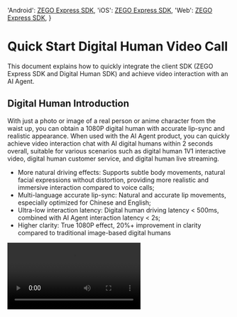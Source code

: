 

  'Android': <a href='https://www.zegocloud.com/docs/video-call/quickstart?platform=android&language=java#3' target='_blank'>ZEGO Express SDK</a>,
  'iOS': <a href='https://www.zegocloud.com/docs/video-call/sdk-integration?platform=ios&language=objective-c' target='_blank'>ZEGO Express SDK</a>,
  'Web': <a href='https://www.zegocloud.com/docs/video-call/sdk-integration?platform=web&language=javascript' target='_blank'>ZEGO Express SDK</a>,
}

# Quick Start Digital Human Video Call

This document explains how to quickly integrate the client SDK (ZEGO Express SDK and Digital Human SDK) and achieve video interaction with an AI Agent.

## Digital Human Introduction

With just a photo or image of a real person or anime character from the waist up, you can obtain a 1080P digital human with accurate lip-sync and realistic appearance. When used with the AI Agent product, you can quickly achieve video interaction chat with AI digital humans within 2 seconds overall, suitable for various scenarios such as digital human 1V1 interactive video, digital human customer service, and digital human live streaming.

- More natural driving effects: Supports subtle body movements, natural facial expressions without distortion, providing more realistic and immersive interaction compared to voice calls;
- Multi-language accurate lip-sync: Natural and accurate lip movements, especially optimized for Chinese and English;
- Ultra-low interaction latency: Digital human driving latency < 500ms, combined with AI Agent interaction latency < 2s;
- Higher clarity: True 1080P effect, 20%+ improvement in clarity compared to traditional image-based digital humans


<Video src="https://media-resource.spreading.io/docuo/workspace564/27e54a759d23575969552654cb45bf89/9f0143abe9.mp4" />


## Prerequisites

- Create a project in the [ZEGOCLOUD Console](https://console.zegocloud.com/), and get its valid AppID and AppSign. For more details, please refer to Admin Console doc [How to view project info](https://www.zegocloud.com/docs/admin-console/view-project-information?platform=all&language=all).
- You have contacted ZEGOCLOUD Technical Support to enable Digital Human PaaS service and related interface permissions.
- You have contacted ZEGOCLOUD Technical Support to create a digital human.
:::if{props.platform="undefined|iOS"}
- You have contacted ZEGOCLOUD Technical Support to obtain the {getPlatformData(props,expressSDKMap)} that supports AI echo cancellation and integrated it into your project.
:::
:::if{props.platform="Web"}
- You have contacted ZEGOCLOUD Technical Support to obtain the {getPlatformData(props,expressSDKMap)} that supports AI noise reduction and integrated it into your project.
:::
- You have integrated AI Agent related server APIs according to the [Business Backend Quick Start Guide](/aiagent-server/quick-start-with-digital-human).

## Sample Code
Below are client sample codes. You can refer to the sample code to implement your own business logic.

<CardGroup cols={2}>
:::if{props.platform=undefined}
<Card title="Android Client Sample Code" href="https://github.com/ZEGOCLOUD/ai_agent_quick_start/tree/master/android" target="_blank">
Includes basic capabilities such as login, publishing, subscribing, displaying digital human, and exiting room.
</Card>
:::
:::if{props.platform="iOS"}
<Card title="iOS Client Sample Code" href="https://github.com/ZEGOCLOUD/ai_agent_quick_start/tree/master/ios" target="_blank">
Includes basic capabilities such as login, publishing, subscribing, displaying digital human, and exiting room.
</Card>
:::
:::if{props.platform="flutter"}
<Card title="Flutter Client Sample Code" href="https://github.com/ZEGOCLOUD/ai_agent_quick_start/tree/master/flutter" target="_blank">
Includes basic capabilities such as login, publishing, subscribing, displaying digital human, and exiting room.
</Card>
:::
:::if{props.platform="Web"}
<Card title="Web Client Sample Code" href="https://github.com/ZEGOCLOUD/ai_agent_quick_start/tree/master/web" target="_blank">
Includes basic capabilities such as login, publishing, subscribing, and exiting room.
</Card>
:::
</CardGroup>

The following video demonstrates how to run the server and client (Web) sample code and interact with the digital human agent via video.
<Video src="https://media-resource.spreading.io/docuo/workspace564/27e54a759d23575969552654cb45bf89/4b68fbedda.mp4" />

## Overall Business Process

1. Server, deploy the business backend sample code according to the [Business Backend Quick Start Guide](/aiagent-server/quick-start).
    - Integrate the AI Agent API management of the AI Agent.
:::if{props.platform="Web"}
2. Client, run the sample code.
    - Create and manage agents through the business backend.
    - Integrate ZEGO Express SDK to complete real-time communication.
:::
:::if{props.platform="undefined|iOS"}
2. Client, run the sample code.
    - Create and manage agents through the business backend.
    - Integrate ZEGO Express SDK and Digital Human SDK to complete real-time communication.
:::


After completing the above two steps, you can achieve real-time interaction with the AI Agent in the room and with the real user.

```mermaid
sequenceDiagram
    participant Client
    participant Business Backend
    participant AI Agent Backend
    
    Business Backend->>Business Backend: Register Agent
    Business Backend->>AI Agent Backend: Register Agent
    AI Agent Backend-->>Business Backend: 

    Client->>Business Backend: Notify Business Backend to Start Call
    Business Backend->>AI Agent Backend: Create Digital Human Agent Instance
    AI Agent Backend->>AI Agent Backend: Digital Human Agent Login Room and Push Stream, Pull
    Business Backend-->>Client: Digital Human Configuration

    Client->>Client: Initialize Digital Human SDK and Set Digital Human Configuration

    Client->>Business Backend: Request Token
    Business Backend-->>Client: Token
    
    Client->>Client: Initialize ZEGO Express SDK and Login Room and Push Stream
    
    Client->>Client: User play Agent Stream and Pass Frame Data and SEI Data to Digital Human SDK
    
    Client->>Business Backend: Notify Business Backend to Stop Call
    Business Backend->>AI Agent Backend: Delete Agent Instance
    AI Agent Backend-->>Business Backend: 
    Business Backend-->>Client: 
    
    Client->>Client: User Stop Push Stream and Exit Room
    Client->>Client: User Exit Digital Human SDK
```

## Core Capabilities Implementation

### Integrate ZEGO Express SDK

:::if{props.platform=undefined}

Please refer to [Integrate SDK > 2.2 > Method 2](https://www.zegocloud.com/docs/video-call/sdk-integration?platform=android&language=java#2) to manually integrate the SDK. After integrating the SDK, follow the steps below to initialize ZegoExpressEngine.

<div>
<Steps>
<Step title="Add Permission Declaration">
Enter the "app/src/main" directory, open the "AndroidManifest.xml" file, and add permissions.
```xml AndroidManifest.xml
<uses-permission android:name="android.permission.ACCESS_NETWORK_STATE" />
<uses-permission android:name="android.permission.INTERNET" />
<uses-permission android:name="android.permission.RECORD_AUDIO" /> 
```
</Step>
<Step title="Request Microphone Permission at Runtime">
```java
private final ActivityResultLauncher<String> requestPermissionLauncher = registerForActivityResult(
    new ActivityResultContracts.RequestPermission(), new ActivityResultCallback<Boolean>() {
        @Override
        public void onActivityResult(Boolean isGranted) {
            if (isGranted) {
                // Grant permission
            }
        }
    });
// Initiate request
requestPermissionLauncher.launch(Manifest.permission.RECORD_AUDIO);
```
</Step>
<Step title="Create and Initialize ZegoExpressEngine">
```java {3}
ZegoEngineProfile zegoEngineProfile = new ZegoEngineProfile();
zegoEngineProfile.appID = ; // Get appId from ZEGO Console
zegoEngineProfile.scenario = ZegoScenario.HIGH_QUALITY_CHATROOM;
zegoEngineProfile.application = getApplication();
ZegoExpressEngine.createEngine(zegoEngineProfile, null);
```
</Step>
</Steps>
</div>
:::

:::if{props.platform="iOS"}

Please refer to [Import the SDK > 2.2 > Method 3](https://www.zegocloud.com/docs/video-call/sdk-integration?platform=ios&language=objective-c)  to manually integrate the SDK. After integrating the SDK, follow the steps below to initialize ZegoExpressEngine.

<div>
<Steps>
<Step title="Declare Necessary Permissions in Info.plist File">
```xml Info.plist
<?xml version="1.0" encoding="UTF-8"?>
<!DOCTYPE plist PUBLIC "-//Apple//DTD PLIST 1.0//EN" "http://www.apple.com/DTDs/PropertyList-1.0.dtd">
<plist version="1.0">
<dict>
    ...
    <key>UIBackgroundModes</key>
    <array>
        <string>audio</string>
    </array>
    <key>NSMicrophoneUsageDescription</key>
    <string>需要访问麦克风以进行语音聊天</string>
</dict>
</plist>
```
</Step>
<Step title="Request Microphone Permission at Runtime">
```objectivec
- (void)requestAudioPermission:(void(^)(BOOL granted))completion {
    /// Add a description of microphone permission usage in the Info.plist file of the project
    AVAudioSession *audioSession = [AVAudioSession sharedInstance];
    [audioSession requestRecordPermission:^(BOOL granted) {
        dispatch_async(dispatch_get_main_queue(), ^{
            completion(granted);
        });
    }];
}
```
</Step>
<Step title="Create and Initialize ZegoExpressEngine">

```objectivec {4}
-(void)initZegoExpressEngine{
    ZegoEngineProfile* profile = [[ZegoEngineProfile alloc]init];
    profile.appID = kZegoPassAppId;
    profile.scenario = ZegoScenarioHighQualityChatroom; // Set this scenario to avoid applying for camera permission, and the business side should set the specific value according to its own business scenario
    
    [ZegoExpressEngine createEngineWithProfile:profile eventHandler:self];
}
```
</Step>
</Steps>
</div>

:::

:::if{props.platform="flutter"}

Please refer to [Integrate the SDK > 2.2 > Method 1](https://www.zegocloud.com/docs/video-call/quickstart?platform=flutter&language=dart#2) to manually integrate the SDK. After integrating the SDK, follow these steps to initialize ZegoExpressEngine.
> If including web platform, please refer to [Import the SDK for Flutter Web projects](https://www.zegocloud.com/docs/video-call/quickstart?platform=flutter&language=dart#4_3) to manually import JS files.

<div>
<Steps>
<Step title="Enter the android/app/src/main directory, open the AndroidManifest.xml file, and add permissions">
```xml AndroidManifest.xml
<uses-permission android:name="android.permission.RECORD_AUDIO" />
<uses-permission android:name="android.permission.MODIFY_AUDIO_SETTINGS" />
<uses-permission android:name="android.permission.INTERNET" />
<uses-permission android:name="android.permission.BLUETOOTH" />
<uses-permission android:name="android.permission.ACCESS_WIFI_STATE" />
<uses-permission android:name="android.permission.ACCESS_NETWORK_STATE" />
```
</Step>
<Step title="Enter the ios/Runner directory, open the Info.plist file, and add permissions">
```xml Info.plist
<?xml version="1.0" encoding="UTF-8"?>
<!DOCTYPE plist PUBLIC "-//Apple//DTD PLIST 1.0//EN" "http://www.apple.com/DTDs/PropertyList-1.0.dtd">
<plist version="1.0">
<dict>
    ...
    <key>UIBackgroundModes</key>
    <array>
        <string>audio</string>
    </array>
    <key>NSMicrophoneUsageDescription</key>
    <string>Need to access the microphone to chat</string>
</dict>
</plist>
```
</Step>
<Step title="Enter the ios directory, open the Podfile file, and add permissions">
```xml Podfile {5-12}
post_install do |installer|
  installer.pods_project.targets.each do |target|
    flutter_additional_ios_build_settings(target)

    # Start of the permission_handler configuration
    target.build_configurations.each do |config|
      config.build_settings['GCC_PREPROCESSOR_DEFINITIONS'] ||= [
        '$(inherited)',
        'PERMISSION_MICROPHONE=1',
      ]
    end
    # End of the permission_handler configuration
  end
end
```
</Step>
<Step title="Request Microphone Permission at Runtime">
```dart
import 'package:permission_handler/permission_handler.dart';

void main() {
  WidgetsFlutterBinding.ensureInitialized();

  Permission.microphone.request().then((status) {
    runApp(const MyApp());
  });
}
```
</Step>
<Step title="Create and Initialize ZegoExpressEngine">
```dart {3}
await ZegoExpressEngine.createEngineWithProfile(
  /// Set this scenario to avoid applying for camera permission, and the business side should set the specific value according to its own business scenario
  ZegoEngineProfile(ZegoKey.appId, ZegoScenario.HighQualityChatroom),
);
```
</Step>
</Steps>
</div>

:::

:::if{props.platform="Web"}

Please refer to [Import the SDK > Method 2](https://www.zegocloud.com/docs/video-call/sdk-integration?platform=web&language=javascript#2_1) to manually integrate the SDK. After integrating the SDK, follow these steps to initialize ZegoExpressEngine.

1. Load the AI noise reduction module
2. Instantiate ZegoExpressEngine  
3. Check system requirements (WebRTC support and microphone permissions)

```javascript {7,9,11}
import { ZegoExpressEngine } from "zego-express-engine-webrtc";
import { VoiceChanger } from "zego-express-engine-webrtc/voice-changer";

const appID = 1234567 // Get appId from ZEGO Console
const server = 'xxx' // Get server from ZEGO Console
// Load AI noise reduction module
ZegoExpressEngine.use(VoiceChanger);
// Instantiate ZegoExpressEngine with appId and server configurations
const zg = new ZegoExpressEngine(appID, server);
// Check system requirements
const checkSystemRequirements = async () => {
    // Detect whether WebRTC is supported
    const rtc_sup = await zg.checkSystemRequirements("webRTC");
    if (!rtc_sup.result) {
      // Browser does not support WebRTC
  }
    // Detect whether microphone permission is enabled
    const mic_sup = await zg.checkSystemRequirements("microphone");
    if (!mic_sup.result) {
      // Microphone permission is not enabled
  }
}
checkSystemRequirements()
```
:::

:::if{props.platform="undefined"}

### Integrate Digital Human SDK

<div>
The Digital Human SDK is already published in the maven repository, and you can refer to the following code to integrate the SDK into your project.
<Steps>
<Step title="Add `maven` Configuration">
Select the corresponding implementation steps based on your Android Gradle plugin version.

<Tabs>
<Tab title="7.1.0 or higher">
Enter the root directory of the project, open the `settings.gradle` file, and add the maven repository in `dependencyResolutionManagement` > `repositories`. The example code is as follows:
``` groovy {6}
dependencyResolutionManagement {
  repositoriesMode.set(RepositoriesMode.FAIL_ON_PROJECT_REPOS)
  repositories {
      google()
      mavenCentral()
      maven { url 'https://storage.zego.im/maven' }   // <- Add this line.
  }
}
```
</Tab>
<Tab title="Version lower than 7.1.0">
Enter the root directory of the project, open the `build.gradle` file, and add the maven repository in `allprojects`->`repositories`. The example code is as follows:
```groovy
allprojects {
    repositories {
        google()
        mavenCentral()
        maven { url 'https://storage.zego.im/maven' }   // <- Add this line.
    }
}
```
</Tab>
</Tabs>
</Step>
<Step title="Modify your app-level `build.gradle` file">
```groovy
dependencies {
    ...
    // Digital Human SDK dependency
    implementation 'im.zego:digitalmobile:+'   

    // Third-party library dependencies used by Digital Human SDK
    implementation 'com.squareup.okhttp3:okhttp:4.9.3'
    implementation "com.google.code.gson:gson:2.9.1"
    implementation 'com.liulishuo.okdownload:okdownload:1.0.7'
    implementation 'com.liulishuo.okdownload:sqlite:1.0.7'
    implementation 'com.liulishuo.okdownload:okhttp:1.0.7'
}
```  
</Step>
</Steps>
</div>

:::

:::if{props.platform="iOS"}

### Integrate Digital Human SDK

<div>
<Steps>
  <Step title="Download the Latest Version of SDK">
    Please download the latest version of the [SDK](https://storage.zego.im/AIEffect/DigitalHuman/sdk/ios/ZegoDigitalMobile_1.0.1.0.xcframework.zip).
  </Step>
  <Step title="Unzip the SDK">
    Unzip the SDK package to the project directory, for example, the "libs" folder.
    <Frame width="512" height="auto" caption="">
      <img src="https://media-resource.spreading.io/docuo/workspace564/27e54a759d23575969552654cb45bf89/44f21dbec7.jpeg" alt="20250626-153505.jpeg"/>
    </Frame>
  </Step>
  <Step>
    Select the “TARGETS > General > Frameworks,Libraries,and Embedded Content” menu, add “ZegoDigitalMobile.xcframework”, and set “Embed” to “Embed & Sign”.
    <Frame width="512" height="auto" caption="">
      <img src="https://media-resource.spreading.io/docuo/workspace564/27e54a759d23575969552654cb45bf89/2573630b6c.jpeg" alt="20250626-153759.jpeg"/>
    </Frame>
  </Step>
</Steps>
</div>

:::



### Notify Business Backend to Start Call

You can notify the business backend to start the call immediately after the real user enters the room. The asynchronous call can reduce the call connection time. After the business backend receives the start call notification, it creates a digital human agent instance using the same roomID and associated userID and streamID as the client, so that the digital human agent can interact with the real user in the same room through mutual push and pull streams.

When requesting the business backend, you need to include the digital human parameters, which include **digital_human_id** and **config_id**.
- **digital_human_id** is the digital human ID, please contact ZEGO technical support to obtain it.
- **config_id** is the configuration ID of the digital human, different platforms use different digital human configurations, and the digital human service will optimize the performance and effect on different platforms according to the config_id. For Android/iOS, please fill in **mobile**, and for Web, please fill in **web**.

<Accordion title="Example Code for Notifying the Business Backend to Start Call" defaultOpen="false">

<Note title="Note">The following example does not pass roomID, userID, streamID, etc. when notifying the business backend to start the call, because the client in this example has a fixed value with the business backend. When using it in practice, please pass the corresponding parameters according to the business requirements.</Note>

:::if{props.platform=undefined}
```java
// Notify the business backend to start the call
private void start() {
    String jsonContent;
    try {
        JSONObject jsonObject = new JSONObject();
        jsonObject.put("digital_human_id", Constant.digital_human_id); // Replace with the actual digital human ID
        jsonObject.put("config_id", "mobile"); 
        jsonContent = jsonObject.toString();
    } catch (JSONException e) {
        return;
    }

    RequestBody body = RequestBody.create(jsonContent, MediaType.parse("application/json; charset=utf-8"));
    Request request = new Request.Builder().url(Constant.BASE_URL + "/api/start-digital-human").post(body).build();
    new OkHttpClient.Builder().build().newCall(request).enqueue(new Callback() {
        @Override
        public void onFailure(@NonNull Call call, @NonNull IOException e) {
        }

        @Override
        public void onResponse(@NonNull Call call, @NonNull Response response) throws IOException {
            if (response.isSuccessful()) {
                String responseBody = response.body().string();
                try {
                    JSONObject json = new JSONObject(responseBody);
                    int errorCode = (int) json.get("code");
                    String digitalHumanConfig = (String) json.get("digital_human_config");   // Initialize the digital human SDK
                    if (errorCode == 0) {
                        // Initialize the digital human SDK...
                    }
                } catch (JSONException e) {
                }
            }
        }
    });
}
```
:::
:::if{props.platform="iOS"}
```objectivec
// Notify the business backend to start the call
/**
 * Start the call with the AI agent
 * 
 * @param completion Completion callback, return the operation result
 * @discussion This method will send a request to start the call, which is used to initialize the AI agent instance
 */
- (void)doStartCallWithCompletion:(void (^)(NSInteger code, NSString *message, NSDictionary *data))completion {
    // Build the request URL
    NSString *url = [NSString stringWithFormat:@"%@/api/start-digital-human", self.currentBaseURL];
    NSURL *requestURL = [NSURL URLWithString:url];
    
    // Create the request
    NSMutableURLRequest *request = [[NSMutableURLRequest alloc] initWithURL:requestURL];
    request.HTTPMethod = @"POST";
    
    // Set the request header
    [request setValue:@"application/json" forHTTPHeaderField:@"Content-Type"];
    
    // Create the request parameters
    NSMutableDictionary *params = [NSMutableDictionary dictionary];
    NSData *jsonData = [NSJSONSerialization dataWithJSONObject:params options:0 error:nil];
    request.HTTPBody = jsonData;
    
    // Create the session
    NSURLSession *session = [NSURLSession sharedSession];
    
    // Send the request
    NSURLSessionDataTask *task = [session dataTaskWithRequest:request
                                           completionHandler:^(NSData * _Nullable data,
                                                            NSURLResponse * _Nullable response,
                                                            NSError * _Nullable error) {
        dispatch_async(dispatch_get_main_queue(), ^{
            if (error) {
                if (completion) {
                    completion(-1, @"Network request failed", nil);
                }
                return;
            }
            
            NSHTTPURLResponse *httpUrlResponse = (NSHTTPURLResponse *)response;
            if (httpUrlResponse.statusCode != 200) {
                if (completion) {
                    completion(httpUrlResponse.statusCode, 
                             [NSString stringWithFormat:@"Server error: %ld", (long)httpUrlResponse.statusCode],
                             nil);
                }
                return;
            }
            
            NSError *jsonError;
            NSDictionary *dict = [NSJSONSerialization JSONObjectWithData:data options:0 error:&jsonError];
            if (jsonError) {
                if (completion) {
                    completion(-2, @"Failed to parse the response data", nil);
                }
                return;
            }
            
            // Parse the response data
            NSInteger code = [dict[@"code"] integerValue];
            NSString *message = dict[@"message"];
            NSDictionary *responseData = dict[@"data"];
            
            if (completion) {
                completion(code, message, responseData);
            }
        });
    }];
    
    [task resume];
}
```
:::
:::if{props.platform="flutter"}
```dart
// Notify the business backend to start the call
Future<Map<String, dynamic>> startCall() async {
  try {
    final response = await http.post(
      Uri.parse('$_currentBaseUrl/api/start-digital-human'),
      headers: {'Content-Type': 'application/json'},
    );
    
    if (response.statusCode == 200) { 
      final json = jsonDecode(response.body);
      return json;
    }
    return {'code': -1, 'message': 'Request failed'};
  } catch (e) {
    return {'code': -1, 'message': e.toString()};
  }
}
```
:::
:::if{props.platform="Web"}
```javascript
// Notify the business backend to start the call
async function startCall() {
  try {
    const response = await fetch(`${YOUR_SERVER_URL}/api/start-digital-human`, { // YOUR_SERVER_URL is your business backend address
      method: 'POST',
      headers: {
        'Content-Type': 'application/json',
      }
    });

    const data = await response.json();
    console.log('Start call result:', data);
    return data;
  } catch (error) {
    console.error('Start call failed:', error);
    throw error;
  }
}
```
:::
</Accordion>


:::if{props.platform="undefined"}

### Initialize the Digital Human SDK Instance

First, add a digital human preview view in the android layout file, and the digital human image will be rendered to this view.

```xml
<im.zego.digitalmobile.ZegoPreviewView
    android:id="@+id/preview_view"
    android:layout_width="match_parent"
    android:layout_height="match_parent" />
```

```java
String digitalHumanConfig = xxx; // Digital human configuration, get it from the DigitalHumanConfig returned by the interface for creating the digital human agent instance from the business backend
IZegoDigitalMobile digitalMobile = ZegoDigitalMobileFactory.create(this);   // Create the digital human SDK instance, you can create multiple instances to display different digital humans
digitalMobile.start(digitalHumanConfig, null);   // Initialize the digital human SDK instance, pass in the digital human configuration
digitalMobile.attach(previewView);   // Bind the preview view created above, the digital human will be rendered to this view
```
:::
:::if{props.platform="iOS"}

### Initialize the Digital Human SDK Instance

First, add a digital human preview view in the View, and the digital human will be rendered to this view.

<div>
<Steps>
<Step title="Declare the Digital Human Instance and View">
```objectivec
#import <ZegoDigitalMobile/ZegoDigitalMobile.h>

// Digital Human SDK Instance, you can create multiple instances to display different digital humans
@property (nonatomic, strong) id<IZegoDigitalMobile> digitalMobile;
// Digital Human Preview View, the digital human will be rendered to this view
@property (nonatomic, strong) ZegoPreviewView *previewView;
```
</Step>
<Step title="Create and Add previewView">
```objectivec
- (void)setupPreviewView {
    self.previewView = [[ZegoPreviewView alloc] init];
    self.previewView.backgroundColor = [UIColor whiteColor];

    [self.view addSubview:self.previewView];
    [self.previewView mas_makeConstraints:^(MASConstraintMaker *make) {
        make.edges.equalTo(self.view);
    }];
}
```
</Step>
<Step title="Initialize the Digital Human SDK Instance and Bind the Rendering View">
```objectivec
// Create the digital human SDK instance
self.digitalMobile = [ZegoDigitalMobileFactory create];
// Digital human configuration, get it from the DigitalHumanConfig returned by the interface for creating the digital human agent instance from the business backend
NSString *digitalHumanEncodeConfig = @"";
// Initialize the digital human SDK instance, pass in the digital human configuration
[self.digitalMobile start:digitalHumanEncodeConfig delegate:self];
// Bind the preview view created above, the digital human will be rendered to this view
[self.digitalMobile attach:self.previewView];
```
</Step>
</Steps>
</div>
:::


:::if{props.platform="undefined|iOS"}

### Synchronize Express Data to the Digital Human SDK

The digital human SDK relies on the video frames and SEI data of ZEGO Express SDK when rendering the image, so you need to enable the custom video rendering capability of ZEGO Express SDK and synchronize the video frames and SEI data of ZEGO Express SDK to the digital human SDK.

<Warning title="Note">
- Enabling the custom video rendering capability of ZEGO Express SDK requires setting it before calling the ZEGO Express SDK `startPublishingStream`、`startPlayingStream` interface, otherwise it will be invalid.
</Warning>

:::

:::if{props.platform=undefined}

```java Express Enable Custom Rendering
// Enable Express custom rendering
ZegoCustomVideoRenderConfig renderConfig = new ZegoCustomVideoRenderConfig();
renderConfig.bufferType = ZegoVideoBufferType.RAW_DATA;
renderConfig.frameFormatSeries = ZegoVideoFrameFormatSeries.RGB;
renderConfig.enableEngineRender = false;
ZegoExpressEngine.getEngine().enableCustomVideoRender(true, renderConfig);
// Listen for video frame callbacks
ZegoExpressEngine.getEngine().setCustomVideoRenderHandler(new IZegoCustomVideoRenderHandler() {
    @Override
    public void onRemoteVideoFrameRawData(ByteBuffer[] data, int[] dataLength, ZegoVideoFrameParam param,
                                            String streamID) {
        IZegoDigitalMobile.ZegoVideoFrameParam digitalParam = new IZegoDigitalMobile.ZegoVideoFrameParam();
        digitalParam.format = IZegoDigitalMobile.ZegoVideoFrameFormat.getZegoVideoFrameFormat(param.format.value());
        digitalParam.height = param.height;
        digitalParam.width = param.width;
        digitalParam.rotation = param.rotation;
        for (int i = 0; i < 4; i++) {
            digitalParam.strides[i] = param.strides[i];
        }
        // Pass the Express video frame data to the digital human SDK
        digitalMobile.onRemoteVideoFrameRawData(data, dataLength, digitalParam, streamID);
    }
});

// Listen for Express SEI data
ZegoExpressEngine.getEngine().setEventHandler(new IZegoEventHandler() {
    @Override
    public void onPlayerSyncRecvSEI(String streamID, byte[] data) {
        // Pass the Express SEI data to the digital human SDK
        digitalMobile.onPlayerSyncRecvSEI(streamID, data);
    }
});
```
:::

:::if{props.platform="iOS"}

```objectivec Express Enable Custom Rendering
- (BOOL)enableCustomVideoRender {
    // Custom rendering
    ZegoCustomVideoRenderConfig *renderConfig =
    [[ZegoCustomVideoRenderConfig alloc] init];
    // Select RawData type video frame data
    renderConfig.bufferType = ZegoVideoBufferTypeRawData;
    // Select RGB color system data format
    renderConfig.frameFormatSeries = ZegoVideoFrameFormatSeriesRGB;
    // Specify that the engine also renders during custom video rendering
    renderConfig.enableEngineRender = NO;
    
    ZegoExpressEngine *engine = [ZegoExpressEngine sharedEngine];
    if (!engine) {
        return NO;
    }
    
    [engine enableCustomVideoRender:YES config:renderConfig];
    [engine setCustomVideoRenderHandler:self];
    
    return YES;
}

#pragma mark - ZegoEventHandler

- (void)onRemoteVideoFrameRawData:(unsigned char **)data
                       dataLength:(unsigned int *)dataLength
                            param:(ZegoVideoFrameParam *)param
                         streamID:(NSString *)streamID {
    // Convert parameter format
    ZDMVideoFrameParam *digitalParam = [[ZDMVideoFrameParam alloc] init];
    digitalParam.format = (ZDMVideoFrameFormat)param.format;
    digitalParam.width = param.size.width;
    digitalParam.height = param.size.height;
    digitalParam.rotation = param.rotation;
    
    for (int i = 0; i < 4; i++) {
        [digitalParam setStride: param.strides[i] atIndex:i];
    }
    
    // Traverse all digital human APIs for data callbacks
    for (id<IZegoDigitalMobile> digitalMobile in self.digitalMobileArray) {
        [digitalMobile onRemoteVideoFrameRawData:data dataLength:dataLength param:digitalParam streamID:streamID];
    }
}

- (void)onPlayerSyncRecvSEI:(NSData *)data streamID:(NSString *)streamID{
    // Traverse all digital human APIs for SEI data callbacks
    for (id<IZegoDigitalMobile> digitalMobile in self.digitalMobileArray) {
        [digitalMobile onPlayerSyncRecvSEI:streamID data:data];
    }
}
```

:::


### User logs in a RTC room and starts publishing a stream

After a real user logs into the room, they start publishing streams.

:::if{props.platform="undefined|iOS"}
<Note title="Note">
In this scenario, AI echo cancellation should be enabled for better effects.
</Note>
:::
:::if{props.platform="Web"}
<Note title="Note">
In this scenario, AI noise reduction should be enabled to achieve better results.
</Note>
:::

The token used for login needs to be obtained from your server; please refer to the complete sample code.

<Note title="Note">
Please ensure that the roomID, userID, and streamID are unique under one ZEGOCLOUD APPID.
- roomID: Generated by the user according to their own rules, it will be used to log into the Express SDK room. Only numbers, English characters, and '~', '!', '@', '#', '$', '%', '^', '&', '*', '(', ')', '_', '+', '=', '-', '`', ';', ''', ',', '.', '\<', '\>', '\' are supported. If interoperability with the Web SDK is required, do not use '%'.
- userID: Length should not exceed 32 bytes. Only numbers, English characters, and '~', '!', '@', '#', '$', '%', '^', '&', '*', '(', ')', '_', '+', '=', '-', '`', ';', ''', ',', '.', '\<', '\>', '\' are supported. If interoperability with the Web SDK is required, do not use '%'.
- streamID: Length should not exceed 256 bytes. Only numbers, English characters, and '-', '_' are supported.
</Note>

:::if{props.platform=undefined}
```java title="Client login to room and publish a stream" {5,6,12-17,25,30}
private void loginRoom(String userId, String userName, String userName, String token,
    IZegoRoomLoginCallback callback) {
    ZegoEngineConfig config = new ZegoEngineConfig();
    HashMap<String, String> advanceConfig = new HashMap<String, String>();
    advanceConfig.put("set_audio_volume_ducking_mode", "1");
    advanceConfig.put("enable_rnd_volume_adaptive", "true");
    config.advancedConfig = advanceConfig;
    ZegoExpressEngine.setEngineConfig(config);
    ZegoExpressEngine.getEngine().setRoomScenario(ZegoScenario.HIGH_QUALITY_CHATROOM);
    ZegoExpressEngine.getEngine().setAudioDeviceMode(ZegoAudioDeviceMode.GENERAL);

    ZegoExpressEngine.getEngine().enableAEC(true);
    // Please note: To enable AI echo cancellation, please contact ZEGOCLOUD technical support to obtain the corresponding version of ZEGOExpress SDK
    ZegoExpressEngine.getEngine().setAECMode(ZegoAECMode.AI_AGGRESSIVE2);
    ZegoExpressEngine.getEngine().enableAGC(true);
    ZegoExpressEngine.getEngine().enableANS(true);
    ZegoExpressEngine.getEngine().setANSMode(ZegoANSMode.MEDIUM);

    ZegoRoomConfig roomConfig = new ZegoRoomConfig();
    roomConfig.isUserStatusNotify = true;
    roomConfig.token = token;  // Token authentication is required, obtain it from your server, and refer to ZEGOCLOUD documentation for generation method

    String roomId ;   // Custom room ID for login, please refer to the format description
    String userSteamID // Custom stream ID for publishing, please refer to the format description
    ZegoExpressEngine.getEngine()
        .loginRoom(roomId, new ZegoUser(userId, userName), roomConfig, (errorCode, extendedData) -> {
            Timber.d(
                "loginRoom() called with: errorCode = [" + errorCode + "], extendedData = [" + extendedData + "]");
            if (errorCode == 0) {
                // Start publishing stream after successful login
                ZegoExpressEngine.getEngine().startPublishingStream(userSteamID);
                // Set microphone mute status, false means unmuted, true means muted
                ZegoExpressEngine.getEngine().muteMicrophone(false);
            }
            if (callback != null) {
                callback.onRoomLoginResult(errorCode, extendedData);
            }

        });
}
```
:::
:::if{props.platform="iOS"}
```objectivec title="Client request to login to room and publish a stream" {6-7,9,16-20,23}
// Record the agent
self.streamToPlay = [self getAgentStreamID];

ZegoEngineConfig* engineConfig = [[ZegoEngineConfig alloc] init];
engineConfig.advancedConfig = @{
    @"set_audio_volume_ducking_mode":@1,/** This configuration is used for volume ducking **/
    @"enable_rnd_volume_adaptive":@"true",/** This configuration is used for adaptive playback volume **/
};
[ZegoExpressEngine setEngineConfig:engineConfig];

// This setting only affects AEC (echo cancellation). Here we set it to ModeGeneral, which uses our proprietary echo cancellation algorithm, giving us more control.
// If other options are selected, it might use the system's echo cancellation, which may work better on iPhones but could be less effective on some Android devices.
[[ZegoExpressEngine sharedEngine] setAudioDeviceMode:ZegoAudioDeviceModeGeneral];

// Note: Enabling AI echo cancellation requires contacting ZEGOCLOUD technical support to obtain the corresponding ZegoExpressionEngine.xcframework, as versions with these capabilities have not yet been released.
[[ZegoExpressEngine sharedEngine] enableAGC:TRUE];
[[ZegoExpressEngine sharedEngine] enableAEC:TRUE];
[[ZegoExpressEngine sharedEngine] setAECMode:ZegoAECModeAIAggressive2];
[[ZegoExpressEngine sharedEngine] enableANS:TRUE];
[[ZegoExpressEngine sharedEngine] setANSMode:ZegoANSModeMedium];

// Login to room
[self loginRoom:^(int errorCode, NSDictionary *extendedData) {
    if (errorCode!=0) {
        NSString* errorMsg =[NSString stringWithFormat:@"Failed to enter voice room:%d", errorCode];
        completion(NO, errorMsg);
        return;
    }
    
    // Start publishing stream after entering room
    [self startPushlishStream];
}];
```
:::

:::if{props.platform="flutter"}
```dart title="Client request to login to room and publish a stream" {11-21,25-27,30-33,40}
final String _userId = 'user_id_1';
final String _roomId = 'room_id_1';
final String _userStreamId = 'user_stream_id_1';

/// Generate RTC Token [Reference Documentation]（https://www.zegocloud.com/docs/video-call/token?platform=flutter&language=dart）
final token = await getToken();
if (token.isEmpty) {
  return false;
}

/// The following is used for answering delay optimization, you need to integrate the corresponding version of ZegoExpressEngine sdk, please contact ZEGOCLOUD technical support
ZegoExpressEngine.setEngineConfig(
  ZegoEngineConfig(
    advancedConfig: {
      /**This configuration is used for volume ducking**/
      'set_audio_volume_ducking_mode': '1',
      /**This configuration is used for adaptive playback volume**/
      'enable_rnd_volume_adaptive': 'true'
    },
  ),
);


/// Enable 3A
ZegoExpressEngine.instance.enableAGC(true);
ZegoExpressEngine.instance.enableAEC(true);
if (!kIsWeb) {
  ZegoExpressEngine.instance.setAECMode(ZegoANSMode.AIAGGRESSIVE2);

  /// This setting only affects AEC (echo cancellation). Here we set it to ModeGeneral, which uses our proprietary echo cancellation, which is more controllable.
  /// If other options are selected, it might use the system's echo cancellation, which may work better on iPhones but could be less effective on some Android devices.
  ZegoExpressEngine.instance.setAudioDeviceMode(
    ZegoAudioDeviceMode.General,
  );
}
ZegoExpressEngine.instance.enableANS(true);
ZegoExpressEngine.instance.setANSMode(ZegoANSMode.Medium);

/// Login to room
final user = ZegoUser(_userId, _userId);
final roomConfig = ZegoRoomConfig.defaultConfig()
  ..isUserStatusNotify = true
  ..token = token;
final loginResult = await ZegoExpressEngine.instance.loginRoom(
  _roomId,
  user,
  config: roomConfig,
);
if (0 != loginResult.errorCode && 1002001 != loginResult.errorCode) {
  return false;
}

/// Start publishing stream (open microphone)
await ZegoExpressEngine.instance.muteMicrophone(false);
await ZegoExpressEngine.instance.startPublishingStream(_userStreamId);
```
:::

:::if{props.platform="Web"}

```javascript title="Client login to room and publish a stream" {22-25}
const userId = "" // User ID for logging into the Express SDK room
const roomId = "" // RTC Room ID
const userStreamId = "" // User stream push ID
async function enterRoom() {
  try {
    // Generate RTC Token [Reference Documentation] (https://www.zegocloud.com/docs/video-call/token?platform=web&language=javascript)
    const token = await Api.getToken();
    // Login to room
    await zg.loginRoom(roomId, token, {
      userID: userId,
      userName: "",
    });

    // Create local audio stream
    const localStream = await zg.createZegoStream({
      camera: {
        video: false,
        audio: true,
      },
    });
    if (localStream) {
      // Push local stream
      await zg.startPublishingStream(userStreamId, localStream);
      // Enable AI noise reduction (requires specially packaged ZEGO Express SDK)
      const enableResult = await zg.enableAiDenoise(localStream, true);
      if (enableResult.errorCode === 0) {
        return zg.setAiDenoiseMode(localStream, 1);
      }
    }
  } catch (error) {
    console.error("Failed to enter room:", error);
    throw error;
  }
}
enterRoom()
```
:::

### Play the AI Agent Stream

By default, there is only one real user and one AI agent in the same room, so any new stream added is assumed to be the AI agent stream.

:::if{props.platform=undefined}

```java Client request to play the AI agent stream {9-12}
// Set up the event handler
ZegoExpressEngine.getEngine().setEventHandler(new IZegoEventHandler() {
    @Override
    // When other users in the room start/stop publishing streams, you can receive notifications about the corresponding user's audio/video stream changes here
    public void onRoomStreamUpdate(String roomID, ZegoUpdateType updateType, ArrayList<ZegoStream> streamList, JSONObject extendedData) {
        super.onRoomStreamUpdate(roomID, updateType, streamList, extendedData);
        // When updateType is ZegoUpdateType.ADD, it means there is a new audio/video stream, at this time we can call the startPlayingStream interface to pull this audio/video stream
        if (updateType == ZegoUpdateType.ADD) {
            ZegoStream stream = streamList.get(0);
            // By default, new streams are from the AI agent, so play directly
            ZegoExpressEngine.getEngine().setPlayStreamBufferIntervalRange(stream.streamID, 100, 2000);  // 设置 buffer 优化体验
            ZegoExpressEngine.getEngine().startPlayingStream(stream.streamID);
        }
    }
});
```
:::
:::if{props.platform="iOS"}

```objectivec Client request to play the AI agent stream {10}
// Listen for room stream information update status, pull the AI agent stream playback
- (void)onRoomStreamUpdate:(ZegoUpdateType)updateType
                streamList:(NSArray<ZegoStream *> *)streamList
              extendedData:(nullable NSDictionary *)extendedData
                    roomID:(NSString *)roomID{    
    if (updateType == ZegoUpdateTypeAdd) {
        for (int i=0; i<streamList.count; i++) {
            ZegoStream* item = [streamList objectAtIndex:i];
            
            [self startPlayStream:item.streamID];
        }
    } else if(updateType == ZegoUpdateTypeDelete) {
        for (int i=0; i<streamList.count; i++) {
            ZegoStream* item = [streamList objectAtIndex:i];
            [[ZegoExpressEngine sharedEngine] stopPlayingStream:item.streamID];
        }
    }
}
```
:::
:::if{props.platform="flutter"}
```dart Client request to play the AI agent stream
  ZegoExpressEngine.onRoomStreamUpdate = _onRoomStreamUpdate;

  void _onRoomStreamUpdate(
    String roomID,
    ZegoUpdateType updateType,
    List<ZegoStream> streamList,
    Map<String, dynamic> extendedData,
  ) {
    if (updateType == ZegoUpdateType.Add) {
      for (var stream in streamList) {
        ZegoExpressEngine.instance.startPlayingStream(stream.streamID);
      }
    } else if (updateType == ZegoUpdateType.Delete) {
      for (var stream in streamList) {
        ZegoExpressEngine.instance.stopPlayingStream(stream.streamID);
      }
    }
  }
```
:::
:::if{props.platform="Web"}

```javascript Client request to play the AI agent stream {9}
// Listen for remote stream update events
function setupEvent() {
  zg.on("roomStreamUpdate",
    async (roomID, updateType, streamList) => {
      if (updateType === "ADD" && streamList.length > 0) {
        try {
          for (const stream of streamList) {
            // Pull the AI agent stream
            const mediaStream = await zg.startPlayingStream(stream.streamID);
            if (!mediaStream) return;
            const remoteView = await zg.createRemoteStreamView(mediaStream);
            if (remoteView) {
             // Here you need to have a container with an id of remoteSteamView to receive the AI agent stream [Reference Documentation]（https://docs.zegocloud.com/article/api?doc=Express_Video_SDK_API~javascript_web~class~ZegoStreamView）
              remoteView.play("remoteSteamView", {
                enableAutoplayDialog: false,
              });
            }
          }
        } catch (error) {
          console.error("Pull stream failed:", error);
        }
      }
    }
  );
}
```
:::


Congratulations🎉! After completing this step, you can now ask the AI agent any questions, and the AI agent will answer your questions!

### Exit the Room and End the Call

The client calls the logout interface to exit the room and stop the push and pull streams. At the same time, it notifies the business backend that the call has ended. After the business backend receives the end call notification, it will delete the AI agent instance, and the AI agent instance will automatically exit the room and stop the push and pull streams. Finally, call the digital human SDK exit interface, so that a complete interactive session is completed.

:::if{props.platform=undefined}
```java {4,16}
// Notify the business backend to end the call
private void stop() {
    RequestBody body = RequestBody.create("", MediaType.parse("application/json; charset=utf-8"));
    Request request = new Request.Builder().url(YOUR_SERVER_URL + "/api/stop").post(body).build();

    new OkHttpClient.Builder().build().newCall(request).enqueue(new Callback() {
        @Override
        public void onFailure(@NonNull Call call, @NonNull IOException e) {

        }

        @Override
        public void onResponse(@NonNull Call call, @NonNull Response response) throws IOException {
            if (response.isSuccessful()) {
                // Exit the room
                ZegoExpressEngine.getEngine().logoutRoom();
                // Exit the digital human SDK
                digitalMobile.stop();
            }
        }
    });
}

```
:::
:::if{props.platform="iOS"}
```objectivec {9,69}
/**
 * Notify the business backend to end the call
 * 
 * @param completion Completion callback, return the operation result
 * @discussion This method will send a request to end the call, which is used to release the AI agent instance
 */
- (void)doStopCallWithCompletion:(void (^)(NSInteger code, NSString *message, NSDictionary *data))completion {
    // Build the request URL
    NSString *url = [NSString stringWithFormat:@"%@/api/stop", self.currentBaseURL];
    NSURL *requestURL = [NSURL URLWithString:url];
    
    // Create the request
    NSMutableURLRequest *request = [[NSMutableURLRequest alloc] initWithURL:requestURL];
    request.HTTPMethod = @"POST";
    
    // Set the request header
    [request setValue:@"application/json" forHTTPHeaderField:@"Content-Type"];
    
    // Create the request parameters
    NSMutableDictionary *params = [NSMutableDictionary dictionary];
    NSData *jsonData = [NSJSONSerialization dataWithJSONObject:params options:0 error:nil];
    request.HTTPBody = jsonData;
    
    // Create the session
    NSURLSession *session = [NSURLSession sharedSession];
    
    // Send the request
    NSURLSessionDataTask *task = [session dataTaskWithRequest:request
                                           completionHandler:^(NSData * _Nullable data,
                                                            NSURLResponse * _Nullable response,
                                                            NSError * _Nullable error) {
        dispatch_async(dispatch_get_main_queue(), ^{
            if (error) {
                if (completion) {
                    completion(-1, @"Network request failed", nil);
                }
                return;
            }
            
            NSHTTPURLResponse *httpUrlResponse = (NSHTTPURLResponse *)response;
            if (httpUrlResponse.statusCode != 200) {
                if (completion) {
                    completion(httpUrlResponse.statusCode, 
                             [NSString stringWithFormat:@"Server error: %ld", (long)httpUrlResponse.statusCode],
                             nil);
                }
                return;
            }
            
            NSError *jsonError;
            NSDictionary *dict = [NSJSONSerialization JSONObjectWithData:data options:0 error:&jsonError];
            if (jsonError) {
                if (completion) {
                    completion(-2, @"Failed to parse the response data", nil);
                }
                return;
            }
            
            // Parse the response data
            NSInteger code = [dict[@"code"] integerValue];
            NSString *message = dict[@"message"];
            NSDictionary *responseData = dict[@"data"];
            
            if (completion) {
                completion(code, message, responseData);
            }

            // Exit the room
            [[ZegoExpressEngine sharedEngine] logoutRoom];
        });
    }];
    
    [task resume];
}
```
:::
:::if{props.platform="flutter"}
```dart
// Notify the business backend to end the call
Future<Map<String, dynamic>> stopCall() async {
  try {
    final response = await http.post(
      Uri.parse('$_currentBaseUrl/api/stop'),
      headers: {'Content-Type': 'application/json'},
    );
    
    if (response.statusCode == 200) {
      final json = jsonDecode(response.body);
      return json;
    }
    return {'code': -1, 'message': 'Request failed'};
  } catch (e) {
    return {'code': -1, 'message': e.toString()};
  }
}

/// Stop the conversation with the AI agent
Future<bool> stop() async {
  stopCall();

  final String _roomId = 'room_id_1';

  final engine = ZegoExpressEngine.instance;

  /// Stop the push stream
  await engine.stopPublishingStream();

  /// Log out the room
  await engine.logoutRoom(_roomId);

  return true;
}
```
:::
:::if{props.platform="Web"}
```javascript {4,21}
// Exit the room
async function stopCall() {
  try {
    const response = await fetch(`${YOUR_SERVER_URL}/api/stop`, { // YOUR_SERVER_URL is your business backend address
      method: 'POST',
      headers: {
        'Content-Type': 'application/json',
      }
    });

    const data = await response.json();
    console.log('End call result:', data);
    return data;
  } catch (error) {
    console.error('End call failed:', error);
    throw error;
  }
}
stopCall();
zg.destroyLocalStream(localStream);
zg.logoutRoom();
```
:::


This is the complete core process for you to implement real-time interaction with the digital human agent.

## Best Practices for ZEGO Express SDK Configuration

To achieve the best audio call experience, it is recommended to configure the ZEGO Express SDK according to the following best practices. These configurations can significantly improve the quality of AI agent voice interactions.

:::if{props.platform="undefined|iOS"}

**Before join room Settings:**
<div>
- Enable traditional audio 3A processing (Acoustic Echo Cancellation AEC, Automatic Gain Control AGC, and Noise Suppression ANS)
- Set the room usage scenario to High Quality Chatroom, as the SDK will adopt different optimization strategies for different scenarios
- Set the audio device mode to default mode
- Enable AI echo cancellation to improve echo cancellation effect (this feature requires contacting ZEGO technical support to obtain the corresponding version of ZEGOExpress SDK)
- Configure volume ducking to avoid sound conflicts
- Enable adaptive playback volume to enhance user experience
- Enable AI noise reduction and set appropriate noise suppression level
</div>
:::

:::if{props.platform=undefined}
```java
ZegoEngineConfig config = new ZegoEngineConfig();
HashMap<String, String> advanceConfig = new HashMap<String, String>();
// Configure volume ducking to avoid sound conflicts
advanceConfig.put("set_audio_volume_ducking_mode", "1");
// Enable adaptive playback volume
advanceConfig.put("enable_rnd_volume_adaptive", "true");
config.advancedConfig = advanceConfig;
ZegoExpressEngine.setEngineConfig(config);
// Set room usage scenario to High Quality Chatroom
ZegoExpressEngine.getEngine().setRoomScenario(ZegoScenario.HIGH_QUALITY_CHATROOM);
// Set audio device mode to default mode
ZegoExpressEngine.getEngine().setAudioDeviceMode(ZegoAudioDeviceMode.GENERAL);
// Enable traditional audio 3A processing
ZegoExpressEngine.getEngine().enableAEC(true);
ZegoExpressEngine.getEngine().enableAGC(true);
ZegoExpressEngine.getEngine().enableANS(true);
// Enable AI echo cancellation, please note: enabling AI echo cancellation requires contacting ZEGO technical support to obtain the corresponding version of ZEGOExpress SDK
ZegoExpressEngine.getEngine().setAECMode(ZegoAECMode.AI_AGGRESSIVE2);
// Enable AI noise reduction with moderate noise suppression
ZegoExpressEngine.getEngine().setANSMode(ZegoANSMode.MEDIUM);
```
:::

:::if{props.platform="iOS"}

```objectivec
ZegoEngineProfile* profile = [[ZegoEngineProfile alloc]init];
profile.appID = kZegoAppId;
profile.scenario = ZegoScenarioHighQualityChatroom; // High Quality Chatroom scenario, setting this scenario can avoid requesting camera permissions, integrators should set specific values according to their business scenarios
ZegoEngineConfig* engineConfig = [[ZegoEngineConfig alloc] init];
engineConfig.advancedConfig = @{
    @"set_audio_volume_ducking_mode":@1,/** Configure volume ducking to avoid sound conflicts **/
    @"enable_rnd_volume_adaptive":@"true",/** Enable adaptive playback volume **/
};
[ZegoExpressEngine setEngineConfig:engineConfig];
[ZegoExpressEngine createEngineWithProfile:profile eventHandler:self];
// Enable traditional audio 3A processing
[[ZegoExpressEngine sharedEngine] enableAGC:TRUE];
[[ZegoExpressEngine sharedEngine] enableAEC:TRUE];
[[ZegoExpressEngine sharedEngine] enableANS:TRUE];
// Enable AI echo cancellation, please note: enabling AI echo cancellation requires contacting ZEGO technical support to obtain the corresponding version of ZEGOExpress SDK
[[ZegoExpressEngine sharedEngine] setAECMode:ZegoAECModeAIAggressive2];
// Enable AI noise reduction with moderate noise suppression
[[ZegoExpressEngine sharedEngine] setANSMode:ZegoANSModeMedium];
```
:::

:::if{props.platform="Web"}

<div>
- Enable traditional audio 3A processing (Acoustic Echo Cancellation AEC, Automatic Gain Control AGC, and Noise Suppression ANS)
- Set the room usage scenario to High Quality Chatroom, as the SDK will adopt different optimization strategies for different scenarios
- Load the [AI Noise Reduction](https://www.zegocloud.com/article/17931) module and set balanced mode (this feature requires contacting ZEGO technical support to obtain the corresponding version of ZEGOExpress SDK)
- When pushing streams, configure the push parameters to automatically switch to available `videoCodec`
</div>

```javascript
// Import necessary modules
import { ZegoExpressEngine } from "zego-express-engine-webrtc";
import { VoiceChanger } from "zego-express-engine-webrtc/voice-changer";

// Load audio processing module, must be called before new ZegoExpressEngine
ZegoExpressEngine.use(VoiceChanger);

// Instantiate ZegoExpressEngine, set room usage scenario to High Quality Chatroom
const zg = new ZegoExpressEngine(appid, server, { scenario: 7 })

// Traditional audio 3A processing is enabled by default in SDK

// Create local media stream
const localStream = await zg.createZegoStream();

// Enable AI noise reduction after creating local media stream
await zg.enableAiDenoise(localstream, true);
// Set to AIBalanced
await zg.setAiDenoiseMode(localstream, 1);

// Push local media stream, need to set automatic switching to available videoCodec
await zg.startPublishingStream(userStreamId, localStream, {
  enableAutoSwitchVideoCodec: true,
});

// Check system requirements
async function checkSystemRequirements() {
  // Check WebRTC support
  const rtcSupport = await zg.checkSystemRequirements("webRTC");
  if (!rtcSupport.result) {
    console.error("Browser does not support WebRTC");
    return false;
  }
  
  // Check microphone permission
  const micSupport = await zg.checkSystemRequirements("microphone");
  if (!micSupport.result) {
    console.error("Microphone permission not granted");
    return false;
  }
  
  return true;
}
```

## Additional Optimization Recommendations
<div>
- **Browser Compatibility**: Recommended to use the latest versions of modern browsers such as Chrome, Firefox, Safari
- **Network Environment**: Ensure stable network connection, recommend using wired network or Wi-Fi with good signal
- **Audio Equipment**: Use high-quality microphones and speakers
- **Page Optimization**: Avoid running too many JavaScript tasks on the same page, which may affect audio processing performance
- **HTTPS Environment**: Use HTTPS protocol in production environment to ensure microphone permission access
</div>
:::


## Listen for Exception Callback

<Warning title="Note">Due to the large number of parameters for LLM and TTS, it is easy to cause various abnormal problems such as the AI agent not answering or not speaking during the test process due to parameter configuration errors. We strongly recommend that you listen for exception callbacks during the test process and quickly troubleshoot problems based on the callback information.</Warning>

<Card title="Receive Callback" href="/aiagent-server/callbacks/receiving-callback" target="_blank">
Click to view the guide for listening to exception callbacks. The event with Event as Exception can be quickly located through Data.Code and Data.Message.
</Card>